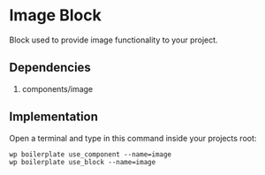 # Image Block

Block used to provide image functionality to your project.

## Dependencies

1. components/image

## Implementation

Open a terminal and type in this command inside your projects root:

```shell
wp boilerplate use_component --name=image
wp boilerplate use_block --name=image
```
